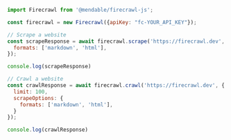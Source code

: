 ```js Node
import Firecrawl from '@mendable/firecrawl-js';

const firecrawl = new Firecrawl({apiKey: "fc-YOUR_API_KEY"});

// Scrape a website
const scrapeResponse = await firecrawl.scrape('https://firecrawl.dev', {
  formats: ['markdown', 'html'],
});

console.log(scrapeResponse)

// Crawl a website
const crawlResponse = await firecrawl.crawl('https://firecrawl.dev', {
  limit: 100,
  scrapeOptions: {
    formats: ['markdown', 'html'],
  }
});

console.log(crawlResponse)
```